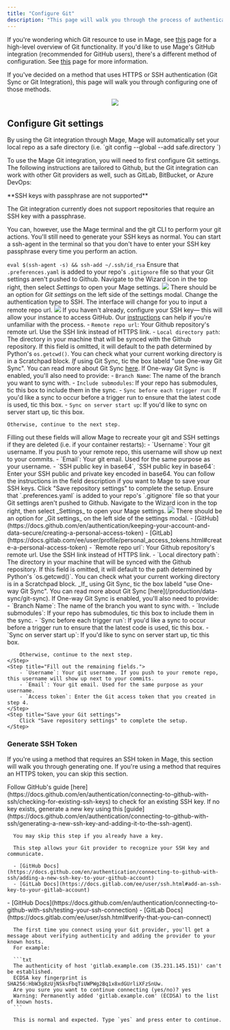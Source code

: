 ```yaml
---
title: "Configure Git"
description: "This page will walk you through the process of authenticating with SSH or HTTPS and configuring Git for use with Mage Git Sync."
---
```


If you're wondering which Git resource to use in Mage, see [this](docs/getting-started/setting-up-git) page for a high-level overview of Git functionality. If you'd like to use Mage's GitHub integration (recommended for GitHub users), there's a different method of configuration. See [this](/production/data-sync/github) page for more information.

If you've decided on a method that uses HTTPS or SSH authentication (Git Sync or Git Integration), this page will walk you through configuring one of those methods.

<div align="center">
<img src="https://user-images.githubusercontent.com/78053898/198753409-c7c41a8d-c137-4273-bb3b-76ecc81f8ee2.png"/>
</div>

## Configure Git settings

<Note>
By using the Git integration through Mage, Mage will automatically set your local repo as a safe directory (i.e. `git config --global --add safe.directory <local repo path>`)
</Note>

To use the Mage Git integration, you will need to first configure Git settings. The following instructions are tailored to Github, but the Git integration can work with other Git providers as well, such as GitLab, BitBucket, or Azure DevOps: 

<AccordionGroup>
<Accordion title="SSH" icon="terminal">

<Note>
**SSH keys with passphrase are not supported**

The Git integration currently does not support repositories that require an SSH key with a passphrase.

You can, however, use the Mage terminal and the git CLI to perform your git actions.
You'll still need to generate your SSH keys as normal. You can start a ssh-agent in the terminal so that
you don't have to enter your SSH key passphrase every time you perform an action.

`eval $(ssh-agent -s) && ssh-add ~/.ssh/id_rsa`
</Note>
<Steps>
<Step title="Check .gitignore settings">
    Ensure that `.preferences.yaml` is added to your repo's `.gitignore` file so that your Git settings aren't pushed to Github.
</Step>
<Step title="Navigate to Git settings">
    Navigate to the Wizard icon in the top right, then select _Settings_ to open your Mage settings.
    <Frame>
    <img src="https://github.com/mage-ai/assets/blob/main/mage-settings.png?raw=True"/>
    </Frame>
    There should be an option for _Git settings_ on the left side of the settings modal.
</Step>
<Step title="Select SSH as the authentication type.">
    Change the authentication type to SSH. The interface will change for you to input a remote repo url. 
    <Frame>
    <img src="https://github.com/mage-ai/assets/blob/main/git-settings.png?raw=True"/>
    </Frame>
</Step>
<Step title="Set up your SSH key">
  If you haven't already, configure your SSH key— this will allow your instance to access GitHub. Our [instructions](/development/git/configure#generate-ssh-token#generate-ssh-token) can help if you're unfamiliar with the process.
</Step>
<Step title="Add Git details">
    - `Remote repo url`: Your Github repository's remote url. Use the SSH link instead of HTTPS link.
    - `Local directory path`: The directory in your machine that will be synced with the Github repository. If this field is omitted, it will default to the path determined by Python's `os.getcwd()`. You can check what your current working directory is in a Scratchpad block.
</Step>
<Step title="[Optional] Enable One-way Git Sync">
    _If_ using Git Sync, tic the box labeld "use One-way Git Sync". You can read more about Git Sync [here](/production/data-sync/git-sync). If One-way Git Sync is enabled, you'll also need to provide:
    - `Branch Name`: The name of the branch you want to sync with.
    - `Include submodules`: If your repo has submodules, tic this box to include them in the sync.
    - `Sync before each trigger run`: If you'd like a sync to occur before a trigger run to ensure that the latest code is used, tic this box.
    - `Sync on server start up`: If you'd like to sync on server start up, tic this box.
    
    Otherwise, continue to the next step.
</Step>
<Step title="Fill out the remaining fields.">
  Filling out these fields will allow Mage to recreate your git and SSH settings if they are deleted (i.e. if your container restarts):
    - `Username`: Your git username. If you push to your remote repo, this username will show up next to your commits.
    - `Email`: Your git email. Used for the same purpose as your username.
    - `SSH public key in base64`, `SSH public key in base64`: Enter your SSH public and private key encoded in base64. You can follow the instructions in the field description if you want to Mage to save your SSH keys.
</Step>
<Step title="Save your Git settings">
    Click "Save repository settings" to complete the setup.
</Step>
</Steps>
</Accordion>

<Accordion title="HTTPS/Token" icon="coin">
    <Steps>
        <Step title="Check .gitignore settings">
        Ensure that `.preferences.yaml` is added to your repo's `.gitignore` file so that your Git settings aren't pushed to Github.
    </Step>
    <Step title="Navigate to Git settings">
        Navigate to the Wizard icon in the top right, then select _Settings_ to open your Mage settings.
        <Frame>
        <img src="https://github.com/mage-ai/assets/blob/main/mage-settings.png?raw=True"/>
        </Frame>
        There should be an option for _Git settings_ on the left side of the settings modal.
    </Step>
    <Step title="Create a Git access token and save it for later">
        - [GitHub](https://docs.github.com/en/authentication/keeping-your-account-and-data-secure/creating-a-personal-access-token)
        - [GitLab](https://docs.gitlab.com/ee/user/profile/personal_access_tokens.html#create-a-personal-access-token)
    </Step>
    <Step title="Add Git details">
        - `Remote repo url`: Your Github repository's remote url. Use the SSH link instead of HTTPS link.
        - `Local directory path`: The directory in your machine that will be synced with the Github repository. If this field is omitted, it will default to the path determined by Python's `os.getcwd()`. You can check what your current working directory is in a Scratchpad block.
    </Step>
    <Step title="[Optional] Enable One-way Git Sync">
        _If_ using Git Sync, tic the box labeld "use One-way Git Sync". You can read more about Git Sync [here](/production/data-sync/git-sync). If One-way Git Sync is enabled, you'll also need to provide:
        - `Branch Name`: The name of the branch you want to sync with.
        - `Include submodules`: If your repo has submodules, tic this box to include them in the sync.
        - `Sync before each trigger run`: If you'd like a sync to occur before a trigger run to ensure that the latest code is used, tic this box.
        - `Sync on server start up`: If you'd like to sync on server start up, tic this box.
        
        Otherwise, continue to the next step.
    </Step>
    <Step title="Fill out the remaining fields.">
        - `Username`: Your git username. If you push to your remote repo, this username will show up next to your commits.
        - `Email`: Your git email. Used for the same purpose as your username.
        - `Access token`: Enter the Git access token that you created in step 4.
    </Step>
    <Step title="Save your Git settings">
        Click "Save repository settings" to complete the setup.
    </Step>
</Steps>
</Accordion>
</AccordionGroup>

### Generate SSH Token

If you're using a method that requires an SSH token in Mage, this section will walk you through generating one. If you're using a method that requires an HTTPS token, you can skip this section.

<AccordionGroup>
<Accordion title="SSH" icon="terminal">
<Steps>
   <Step title="Check for existing SSH key">
      Follow GitHub's guide [here](https://docs.github.com/en/authentication/connecting-to-github-with-ssh/checking-for-existing-ssh-keys) to check for an existing SSH key.
   </Step>
   <Step title="Generate a new SSH key">
      If no key exists, generate a new key using this [guide](https://docs.github.com/en/authentication/connecting-to-github-with-ssh/generating-a-new-ssh-key-and-adding-it-to-the-ssh-agent).
      
      You may skip this step if you already have a key.
   </Step>
   <Step title="Add SSH key to your Git provider">

      This step allows your Git provider to recognize your SSH key and communicate.

      - [GitHub Docs](https://docs.github.com/en/authentication/connecting-to-github-with-ssh/adding-a-new-ssh-key-to-your-github-account)
      - [GitLab Docs](https://docs.gitlab.com/ee/user/ssh.html#add-an-ssh-key-to-your-gitlab-account)                                     


   </Step>
   <Step title="Test your SSH connection">
      - [GitHub Docs](https://docs.github.com/en/authentication/connecting-to-github-with-ssh/testing-your-ssh-connection)
      - [GitLab Docs](https://docs.gitlab.com/ee/user/ssh.html#verify-that-you-can-connect)      

   </Step>
   <Step title="Add SSH to known hosts">
      
      The first time you connect using your Git provider, you'll get a message about verifying authenticity and adding the provider to your known hosts.
      For example:

      ```txt
      The authenticity of host 'gitlab.example.com (35.231.145.151)' can't be established.
      ECDSA key fingerprint is SHA256:HbW3g8zUjNSksFbqTiUWPWg2Bq1x8xdGUrliXFzSnUw.
      Are you sure you want to continue connecting (yes/no)? yes
      Warning: Permanently added 'gitlab.example.com' (ECDSA) to the list of known hosts.
      ```

      This is normal and expected. Type `yes` and press enter to continue.
      
   </Step>
</Steps>
</Accordion>
</AccordionGroup>